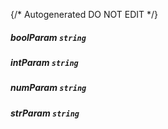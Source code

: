 {/* Autogenerated DO NOT EDIT  */}
##### **boolParam** `string`

##### **intParam** `string`

##### **numParam** `string`

##### **strParam** `string`

